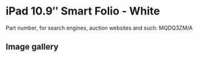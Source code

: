 
# iPad 10.9″ Smart Folio - White

Part number, for search engines, auction websites and such: MQDQ3ZM/A

## Image gallery

<div style={{ width: '100%', maxWidth: '768px' }}>
<GalleryComponent
    images={[
      {
        original: "/everysource/MQDQ3.webp",
        thumbnail: "/everypreview/MQDQ3.webp",
      },
      {
        original: "/everysource/MQDQ3_AV1.webp",
        thumbnail: "/everypreview/MQDQ3_AV1.webp",
      },
      {
        original: "/everysource/MQDQ3_AV2.webp",
        thumbnail: "/everypreview/MQDQ3_AV2.webp",
      },
      {
        original: "/everysource/MQDQ3_AV3.webp",
        thumbnail: "/everypreview/MQDQ3_AV3.webp",
      },
      {
        original: "/everysource/MQDQ3_AV4.webp",
        thumbnail: "/everypreview/MQDQ3_AV4.webp",
      }
    ]}
  />
</div>